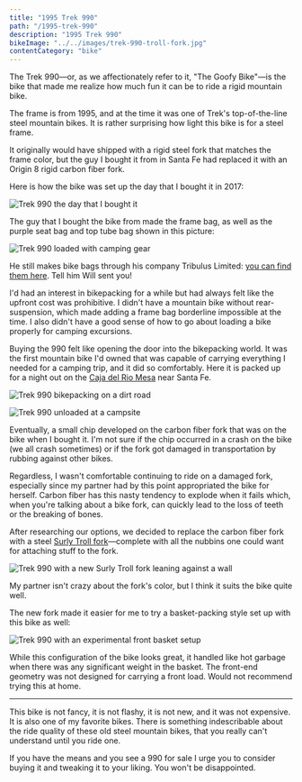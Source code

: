 ```yaml
---
title: "1995 Trek 990"
path: "/1995-trek-990"
description: "1995 Trek 990"
bikeImage: "../../images/trek-990-troll-fork.jpg"
contentCategory: "bike"
---
```


The Trek 990&mdash;or, as we affectionately refer to it, "The Goofy Bike"&mdash;is the bike that made me realize how much fun it can be to ride a rigid mountain bike.

The frame is from 1995, and at the time it was one of Trek's top-of-the-line steel mountain bikes. It is rather surprising how light this bike is for a steel frame.

It originally would have shipped with a rigid steel fork that matches the frame color, but the guy I bought it from in Santa Fe had replaced it with an Origin 8 rigid carbon fiber fork.

Here is how the bike was set up the day that I bought it in 2017:

![Trek 990 the day that I bought it](../../images/trek-990-day-01.jpg)

The guy that I bought the bike from made the frame bag, as well as the purple seat bag and top tube bag shown in this picture:

![Trek 990 loaded with camping gear](../../images/trek-990-bikepacking-01.jpg)

He still makes bike bags through his company Tribulus Limited: [you can find them here](https://www.tribuluslimited.com). Tell him Will sent you!

I'd had an interest in bikepacking for a while but had always felt like the upfront cost was prohibitive. I didn't have a mountain bike without rear-suspension, which made adding a frame bag borderline impossible at the time. I also didn't have a good sense of how to go about loading a bike properly for camping excursions.

Buying the 990 felt like opening the door into the bikepacking world. It was the first mountain bike I'd owned that was capable of carrying everything I needed for a camping trip, and it did so comfortably. Here it is packed up for a night out on the [Caja del Rio Mesa](https://en.wikipedia.org/wiki/Caja_del_Rio) near Santa Fe.

![Trek 990 bikepacking on a dirt road](../../images/trek-990-bikepacking-02.jpg)

![Trek 990 unloaded at a campsite](../../images/trek-990-bikepacking-03.jpg)

Eventually, a small chip developed on the carbon fiber fork that was on the bike when I bought it. I'm not sure if the chip occurred in a crash on the bike (we all crash sometimes) or if the fork got damaged in transportation by rubbing against other bikes.

Regardless, I wasn't comfortable continuing to ride on a damaged fork, especially since my partner had by this point appropriated the bike for herself. Carbon fiber has this nasty tendency to explode when it fails which, when you're talking about a bike fork, can quickly lead to the loss of teeth or the breaking of bones.

After researching our options, we decided to replace the carbon fiber fork with a steel [Surly Troll fork](https://surlybikes.com/parts/troll_fork)&mdash;complete with all the nubbins one could want for attaching stuff to the fork.

![Trek 990 with a new Surly Troll fork leaning against a wall](../../images/trek-990-troll-fork.jpg)

My partner isn't crazy about the fork's color, but I think it suits the bike quite well.

The new fork made it easier for me to try a basket-packing style set up with this bike as well:

![Trek 990 with an experimental front basket setup](../../images/trek-990-basket.jpg)

While this configuration of the bike looks great, it handled like hot garbage when there was any significant weight in the basket. The front-end geometry was not designed for carrying a front load. Would not recommend trying this at home.

---

This bike is not fancy, it is not flashy, it is not new, and it was not expensive. It is also one of my favorite bikes. There is something indescribable about the ride quality of these old steel mountain bikes, that you really can't understand until you ride one.

If you have the means and you see a 990 for sale I urge you to consider buying it and tweaking it to your liking. You won't be disappointed.
